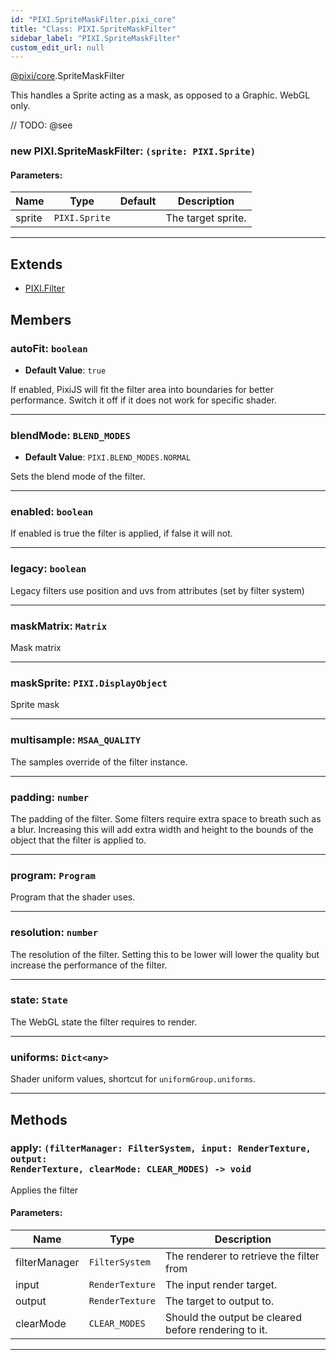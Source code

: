```yaml
---
id: "PIXI.SpriteMaskFilter.pixi_core"
title: "Class: PIXI.SpriteMaskFilter"
sidebar_label: "PIXI.SpriteMaskFilter"
custom_edit_url: null
---
```


[@pixi/core](../modules/pixi_core).SpriteMaskFilter

This handles a Sprite acting as a mask, as opposed to a Graphic.
WebGL only.



// TODO: @see

        

<article>

### new PIXI.SpriteMaskFilter: <span><code>(sprite&#58; PIXI.Sprite) </code></span>

#### Parameters:
| Name   | Type                     | Default       | Description        |
| ------ | ------------------------ | ------------- | ------------------ |
| sprite | <code>PIXI.Sprite</code> | <code></code> | The target sprite. |

</article>

---------------------------------------


## Extends
- [PIXI.Filter](../classes/PIXI.Filter.pixi_core)

## Members
<article>

### autoFit: <span><code>boolean</code></span>
- **Default Value**: <code>true</code>

If enabled, PixiJS will fit the filter area into boundaries for better performance. Switch it off if it does not work for specific shader.

</article>


---------------------------------------

<article>

### blendMode: <span><code>BLEND_MODES</code></span>
- **Default Value**: <code>PIXI.BLEND_MODES.NORMAL</code>

Sets the blend mode of the filter.

</article>


---------------------------------------

<article>

### enabled: <span><code>boolean</code></span>
If enabled is true the filter is applied, if false it will not.

</article>


---------------------------------------

<article>

### legacy: <span><code>boolean</code></span>
Legacy filters use position and uvs from attributes (set by filter system)

</article>


---------------------------------------

<article>

### maskMatrix: <span><code>Matrix</code></span>
Mask matrix

</article>


---------------------------------------

<article>

### maskSprite: <span><code>PIXI.DisplayObject</code></span>
Sprite mask

</article>


---------------------------------------

<article>

### multisample: <span><code>MSAA_QUALITY</code></span>
The samples override of the filter instance.

</article>


---------------------------------------

<article>

### padding: <span><code>number</code></span>
The padding of the filter. Some filters require extra space to breath such as a blur. Increasing this will add extra width and height to the bounds of the object that the filter is applied to.

</article>


---------------------------------------

<article>

### program: <span><code>Program</code></span>
Program that the shader uses.

</article>


---------------------------------------

<article>

### resolution: <span><code>number</code></span>
The resolution of the filter. Setting this to be lower will lower the quality but increase the performance of the filter.

</article>


---------------------------------------

<article>

### state: <span><code>State</code></span>
The WebGL state the filter requires to render.

</article>


---------------------------------------

<article>

### uniforms: <span><code>Dict&#60;any&#62;</code></span>
Shader uniform values, shortcut for `uniformGroup.uniforms`.

</article>


---------------------------------------


## Methods
<article>

### apply: <span><code>(filterManager&#58; FilterSystem, input&#58; RenderTexture, output&#58; RenderTexture, clearMode&#58; CLEAR_MODES) -&#62; void</code></span>
Applies the filter

#### Parameters:
| Name          | Type                       | Description                                          |
| ------------- | -------------------------- | ---------------------------------------------------- |
| filterManager | <code>FilterSystem</code>  | The renderer to retrieve the filter from             |
| input         | <code>RenderTexture</code> | The input render target.                             |
| output        | <code>RenderTexture</code> | The target to output to.                             |
| clearMode     | <code>CLEAR_MODES</code>   | Should the output be cleared before rendering to it. |
</article>


---------------------------------------


    